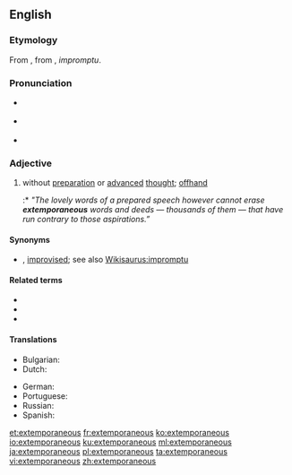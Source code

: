 ==English==
{{wikipedia}}

===Etymology===
From {{etyl|LL.|en}} {{m|la|extemporāneus}}, from {{etyl|la|en}} {{m|la|ex tempore}}, ''impromptu''.

===Pronunciation===
* {{a|Canada}} {{IPA|/əksˌtɛmpɚˈeɪni.əs/|lang=en}}
* {{a|UK}} {{IPA|/ɛksˌtɛm.pɜː(ɹ)ˈeɪn.i.əs/|lang=en}}
* {{rhymes|eɪniəs|lang=en}}

===Adjective===
{{en-adj}}

# without [[preparation]] or [[advanced]] [[thought]]; [[offhand]]
#:* ''"The lovely words of a prepared speech however cannot erase '''extemporaneous''' words and deeds — thousands of them — that have run contrary to those aspirations.”''

====Synonyms====
* {{sense|without preparation}} {{l|en|extemporal}} {{qualifier|archaic}}, [[improvised]]; see also [[Wikisaurus:impromptu]]

====Related terms====
* {{l|en|extemporanea}}
* {{l|en|extemporaneousness}}
* {{l|en|extemporize}}

====Translations====
{{trans-top|without preparation}}
* Bulgarian: {{t+|bg|импровизиран|sc=Cyrl}}
* Dutch: {{t+|nl|onvoorbereid}}
{{trans-mid}}
* German: {{t|de|unvorbereitet}}
* Portuguese: {{t+|pt|extemporâneo}}
* Russian: {{t+|ru|импровизированный|sc=Cyrl}}
* Spanish: {{t|es|extemporáneo}}
{{trans-bottom}}

[[et:extemporaneous]]
[[fr:extemporaneous]]
[[ko:extemporaneous]]
[[io:extemporaneous]]
[[ku:extemporaneous]]
[[ml:extemporaneous]]
[[ja:extemporaneous]]
[[pl:extemporaneous]]
[[ta:extemporaneous]]
[[vi:extemporaneous]]
[[zh:extemporaneous]]